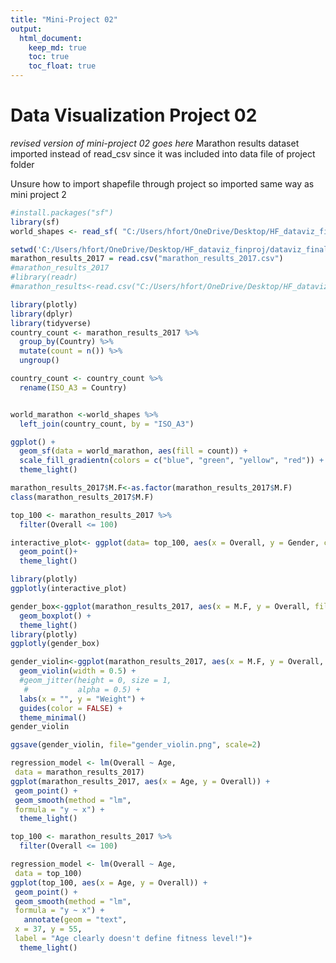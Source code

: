```yaml
---
title: "Mini-Project 02"
output: 
  html_document:
    keep_md: true
    toc: true
    toc_float: true
---
```


# Data Visualization Project 02

_revised version of mini-project 02 goes here_
Marathon results dataset imported instead of read_csv since it was included into data file of project folder

Unsure how to import shapefile through project so imported same way as mini project 2
```r
#install.packages("sf")
library(sf)
world_shapes <- read_sf( "C:/Users/hfort/OneDrive/Desktop/HF_dataviz_finproj/dataviz_final_project/data/ne_110m_admin_0_countries/ne_110m_admin_0_countries.shp")
```

```r
setwd('C:/Users/hfort/OneDrive/Desktop/HF_dataviz_finproj/dataviz_final_project/data')
marathon_results_2017 = read.csv("marathon_results_2017.csv")
#marathon_results_2017
#library(readr)
#marathon_results<-read.csv("C:/Users/hfort/OneDrive/Desktop/HF_dataviz_finproj/dataviz_final_project#/data/marathon_results_2017.csv")

```


```r
library(plotly)
library(dplyr)
library(tidyverse)
country_count <- marathon_results_2017 %>%
  group_by(Country) %>%
  mutate(count = n()) %>%
  ungroup() 
```

```r
country_count <- country_count %>%
  rename(ISO_A3 = Country)


world_marathon <-world_shapes %>%
  left_join(country_count, by = "ISO_A3")
```

```r
ggplot() +
  geom_sf(data = world_marathon, aes(fill = count)) +
  scale_fill_gradientn(colors = c("blue", "green", "yellow", "red")) +  # Adjust colors
  theme_light()
```
```r
marathon_results_2017$M.F<-as.factor(marathon_results_2017$M.F)
class(marathon_results_2017$M.F)
```

```r
top_100 <- marathon_results_2017 %>%
  filter(Overall <= 100)

interactive_plot<- ggplot(data= top_100, aes(x = Overall, y = Gender, color = M.F))+
  geom_point()+
  theme_light()

library(plotly)
ggplotly(interactive_plot)
```

```r
gender_box<-ggplot(marathon_results_2017, aes(x = M.F, y = Overall, fill = M.F)) +
  geom_boxplot() +
  theme_light()
library(plotly)
ggplotly(gender_box)
```
```r
gender_violin<-ggplot(marathon_results_2017, aes(x = M.F, y = Overall, fill = M.F)) +
  geom_violin(width = 0.5) +
  #geom_jitter(height = 0, size = 1, 
   #           alpha = 0.5) +
  labs(x = "", y = "Weight") +
  guides(color = FALSE) + 
  theme_minimal()
gender_violin
```
```r
ggsave(gender_violin, file="gender_violin.png", scale=2)
```


```r
regression_model <- lm(Overall ~ Age,
 data = marathon_results_2017)
ggplot(marathon_results_2017, aes(x = Age, y = Overall)) +
 geom_point() +
 geom_smooth(method = "lm",
 formula = "y ~ x") +
  theme_light()

```
```r
top_100 <- marathon_results_2017 %>%
  filter(Overall <= 100)

regression_model <- lm(Overall ~ Age,
 data = top_100)
ggplot(top_100, aes(x = Age, y = Overall)) +
 geom_point() +
 geom_smooth(method = "lm",
 formula = "y ~ x") +
   annotate(geom = "text",
 x = 37, y = 55,
 label = "Age clearly doesn't define fitness level!")+
  theme_light()

```
```r

```

